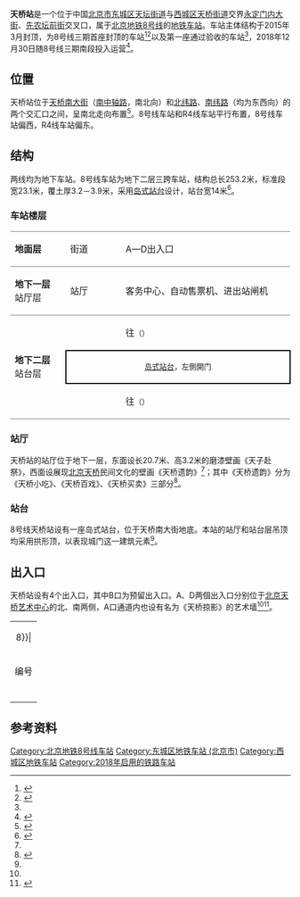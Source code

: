 {{NoteTA|G1=Railway}}
{{Infobox station
|name = 天桥
|eng_name = Tianqiao<ref>{{cite web |title=JPG格式线路图下载 |url=https://www.bjsubway.com/jpg.html |website=北京地铁 |accessdate=2020-12-30 |archive-date=2020-10-26 |archive-url=https://web.archive.org/web/20201026031221/https://www.bjsubway.com/jpg.html |dead-url=no }}</ref>
|linecolour = {{北京地铁颜色|8}}
|image = Platform of Tianqiao Station (20181230154334).jpg
|caption = 天桥站站台
|former = 
|country = {{PRC}}
|borough = [[北京市|北京市]][[东城区_(北京市)|东城区]][[天坛街道_(北京市)|天坛街道]]与[[西城区|西城区]][[天桥街道_(北京市)|天桥街道]]交界
|address = [[永定门内大街|永定门内大街]]、[[先农坛前街|先农坛前街]]交叉口
|coordinates = {{coord|39.880809|116.392480|display=inline,title}}
|elevation = 
|operator = [[北京市地铁运营有限公司|北京市地铁运营有限公司]]
|lines = {{北京地铁线路名|8|SL}}
|distance = 
|platform = 1座[[島式月台|島式月台]]
|tracks = 2条
|connections = 
|structure = 地下车站
|hall = 整体式站厅
|depth = 
|levels = 
|interchange = 
|exits = 3個
|elevator = 
|escalator = 
|architect = 
|architectural_style = 
|colour = 红色
|type = 
|status = 运营中
|code = 
|zone = 
|classification = 
|website = 
|built = 
|opened = 2018年12月30日
|pass_year = 
|passengers = 
|trains = 
|station_hours = 
|hours = 
|first = {{北京地铁线路名|8|S}}
:往{{北京地铁起讫站|8|R}}：05:52
:往{{北京地铁起讫站|8|L}}：05:43
|last = {{北京地铁线路名|8|S}}
:往{{北京地铁起讫站|8|R}}：23:37
:往{{北京地铁起讫站|8|L}}：23:28
|adjacent = {{Adjacent stations|system=北京地铁|line=8|left=珠市口|right=永定门外|note-left=0.881km|note-mid=距离[[朱辛庄站|朱辛庄]]33.007km|note-right=1.800km}}
|route_map = {{Routemap|inline=yes|map=
utSTRf\utSTRg~~ ~~{{rmr|Licon=U|{{stl|北京地铁|珠市口}}}}
utSTR+BSl\utSTR+BSr
utSTR+BSl\utSTR+BSr
utSTRf\utSTRg~~ ~~{{rmr|Licon=D|{{stl|北京地铁|永定门外}}}}
}}
}}
'''天桥站'''是一个位于中国[[北京市|北京市]][[东城区_(北京市)|东城区]][[天坛街道_(北京市)|天坛街道]]与[[西城区|西城区]][[天桥街道_(北京市)|天桥街道]]交界[[永定门内大街|永定门内大街]]、[[先农坛前街|先农坛前街]]交叉口，属于[[北京地铁|北京地铁]][[北京地铁8号线|8号线]]的[[地铁车站|地铁车站]]。车站主体结构于2015年3月封顶，为8号线三期首座封顶的车站<ref>{{cite news|url=http://www.peoplerail.com/rail/show-135-217617-1.html|title=北京地铁八号线天桥站主体结构胜利封顶|author=陈凯 贺家兴 汪会波|work=人民铁道网|accessdate=2015-03-10|archive-url=https://web.archive.org/web/20150402113507/http://www.peoplerail.com/rail/show-135-217617-1.html|archive-date=2015-04-02|dead-url=yes}}</ref><ref>{{cite news|url=http://bjrb.bjd.com.cn/html/2015-01/30/content_253867.htm|title=天桥站主体结构即将封顶|date=2015-01-30|accessdate=2015-03-10|author=潘福达|work=北京日报}}{{dead link|date=2017年12月 |bot=InternetArchiveBot |fix-attempted=yes }}</ref>以及第一座通过验收的车站<ref name="bjrb180711"/>，2018年12月30日随8号线三期南段投入运营<ref>{{cite news|url=http://www.bj.xinhuanet.com/bjyw/2018-12/30/c_1123927578.htm|title=两条地铁新线开通试运营|publisher=[[北京日报|北京日报]]|date=2018-12-30|accessdate=2018-12-30|archive-date=2018-12-30|archive-url=https://web.archive.org/web/20181230043251/http://www.bj.xinhuanet.com/bjyw/2018-12/30/c_1123927578.htm|dead-url=no}}</ref>。

== 位置 ==
天桥站位于[[天桥南大街|天桥南大街]]（[[南中轴路|南中轴路]]，南北向）和[[北纬路_(北京)|北纬路]]、[[南纬路_(北京)|南纬路]]（均为东西向）的两个交汇口之间，呈南北走向布置<ref>{{cite web|url=http://www.bjjs.gov.cn/bjjs/gcjs/zlhaqgl/gzdt/aqzljddt/520832/index.shtml|title=北京地铁8号线三期首个车站-天桥站单位工程验收完成|publisher=北京市住房和城乡建设委员会|date=2018-07-06|accessdate=2018-07-12|archive-url=https://web.archive.org/web/20180711232228/http://www.bjjs.gov.cn/bjjs/gcjs/zlhaqgl/gzdt/aqzljddt/520832/index.shtml|archive-date=2018-07-11|dead-url=yes}}</ref>。8号线车站和R4线车站平行布置，8号线车站偏西，R4线车站偏东。

== 结构 ==
两线均为地下车站。8号线车站为地下二层三跨车站，结构总长253.2米，标准段宽23.1米，覆土厚3.2－3.9米，采用[[岛式站台|岛式站台]]设计，站台宽14米<ref>{{cite web|url=http://www.bjghw.gov.cn/web/dtsqghzl8/images/06.jpg|title=天桥站|publisher=北京市规划委员会|accessdate=2015-03-10|archive-url=https://web.archive.org/web/20150923191349/http://www.bjghw.gov.cn/web/dtsqghzl8/images/06.jpg|archive-date=2015-09-23|dead-url=yes}}</ref>。
=== 车站楼层 ===
{|cellspacing=0 cellpadding=3
|style="border-top:solid 1px gray;border-bottom:solid 1px gray;" width=100|'''地面层'''
|style="border-top:solid 1px gray;border-bottom:solid 1px gray;" width=100|街道
|style="border-top:solid 1px gray;border-bottom:solid 1px gray;" width=350|A—D出入口
|-
|style="border-bottom:solid 1px gray;"|'''地下一层'''<br />站厅层
|style="border-bottom:solid 1px gray;"|站厅
|style="border-bottom:solid 1px gray;"|客务中心、自动售票机、进出站闸机
|-
|style="border-bottom:solid 1px gray;" rowspan=3|'''地下二层'''<br />站台层
|{{arrow|L}}
|{{北京地铁线路名|8|c}}往{{站|朱辛庄}}<small>（{{站|珠市口}}）</small>
|-
|style="border-right:solid 2px black;border-left:solid 2px black;border-top:solid 2px black;border-bottom:solid 2px black;" colspan=2|<center><small>[[岛式站台|岛式站台]]，左側開门</small></center>
|-
|style="border-bottom:solid 1px gray;"|{{arrow|R}}
|style="border-bottom:solid 1px gray;"|{{北京地铁线路名|8|c}}往{{站|瀛海}}<small>（{{站|永定门外}}）</small>
|}

=== 站厅 ===
天桥站的站厅位于地下一层，东面设长20.7米、高3.2米的磨漆壁画《天子赴祭》，西面设展现[[北京天桥|北京天桥]]民间文化的壁画《天桥遗韵》<ref name="bjrb180711"/>；其中《天桥遗韵》分为《天桥小吃》、《天桥百戏》、《天桥买卖》三部分<ref name="line8art">{{cite web|url=http://ghgtw.beijing.gov.cn/attach/-1/180712174227213463.pdf|title=附件2：地铁8号线3期艺术品方案|publisher=北京市规划和自然资源委员会|date=2018-07-12|accessdate=2018-12-24|archive-url=https://web.archive.org/web/20181224121901/http://ghgtw.beijing.gov.cn/attach/-1/180712174227213463.pdf|archive-date=2018-12-24|dead-url=yes}}</ref>。
{{multiple image|align=center|width=700|direction=vertical
|image1=Concourse panorama of Tianqiao Station (20181230154121).jpg|caption1=<center>大堂东面全景（2018年12月摄）</center>
|image2=Concourse panorama of Tianqiao Station (20181230153907).jpg|caption2=<center>大堂西面全景（2018年12月摄）</center>
}}

=== 站台 ===
8号线天桥站设有一座岛式站台，位于天桥南大街地底。本站的站厅和站台层吊顶均采用拱形顶，以表现城门这一建筑元素<ref name="bjrb180711"/>。
{{multiple image|align=center|width=700|direction=vertical
|image1=Platform panorama of Tianqiao Station (20181230154448).jpg|caption1=<center>站台全景圖（2018年12月摄）</center>
}}

== 出入口 ==
天桥站设有4个出入口，其中B口为预留出入口。A、D两個出入口分别位于[[北京天桥艺术中心|北京天桥艺术中心]]的北、南两侧，A口通道内也设有名为《天桥掠影》的艺术墙<ref name="line8art"/><ref name="bjrb180711">{{cite news|author=曹政|url=http://bjrb.bjd.com.cn/html/2018-07/11/content_263965.htm?from=timeline|title=地铁8号线三期天桥站基本完工|publisher=[[北京日报|北京日报]]|date=2018-07-11|accessdate=2018-07-12|archive-url=https://web.archive.org/web/20180712000737/http://bjrb.bjd.com.cn/html/2018-07/11/content_263965.htm?from=timeline|archive-date=2018-07-12|dead-url=yes}}</ref>。
{| class="wikitable"
| colspan="5" align="center" bgcolor={{北京地铁颜色|8}}|
|-
! 编号 
! 指示 
! 建议前往的目的地 
! 照片
! 无障碍设施
|-
| {{港鐵出口|A}} 
| 天桥南大街 
| 天桥南大街（西侧）、北纬路（南侧）、北京潇湘大厦 
| [[File:Exit_A_of_Tianqiao_Station_(20181230151715).jpg|150px]]
|
|-
| {{港鐵出口|C}} 
| 南纬路 
| 天桥南大街（东侧）、[[天坛公园|天坛公园]]、 [[北京自然博物馆|北京自然博物馆]] 
| [[File:Exit_C_of_Tianqiao_Station_(20181230152256).jpg|150px]]
|
|-
| {{港鐵出口|D}} 
| 天桥南大街 
| 天桥南大街（西侧）、南纬路（北侧）、前门和颐酒店 
| [[File:Exit_D_of_Tianqiao_Station_(20181230152634).jpg|150px]]
|
|-
| bgcolor="#EEEEEE" colspan=5 | {{港鐵出口|註=升}}
|}

== 参考资料 ==
{{reflist}}

{{北京地铁8号线}}

[[Category:北京地铁8号线车站|Category:北京地铁8号线车站]]
[[Category:东城区地铁车站_(北京市)|Category:东城区地铁车站 (北京市)]]
[[Category:西城区地铁车站|Category:西城区地铁车站]]
[[Category:2018年启用的铁路车站|Category:2018年启用的铁路车站]]